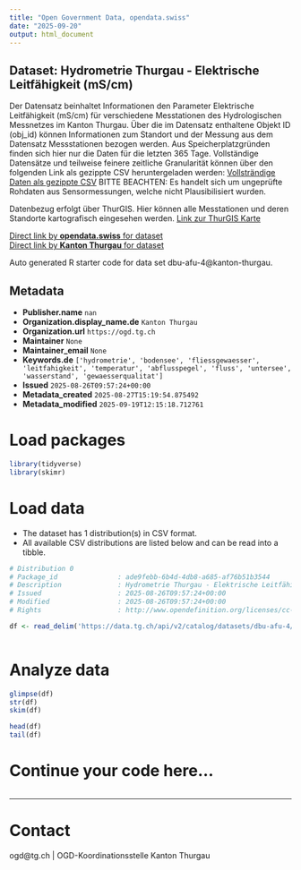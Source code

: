 ```yaml
---
title: "Open Government Data, opendata.swiss"
date: "2025-09-20"
output: html_document
---
```


## Dataset: Hydrometrie Thurgau - Elektrische Leitfähigkeit (mS/cm)

Der Datensatz beinhaltet Informationen den Parameter Elektrische Leitfähigkeit (mS/cm) für verschiedene Messtationen des Hydrologischen Messnetzes im Kanton Thurgau. Über die im Datensatz enthaltene Objekt ID (obj_id) können Informationen zum Standort und der Messung aus dem Datensatz Messstationen bezogen werden.
Aus Speicherplatzgründen finden sich hier nur die Daten für die letzten 365 Tage. Vollständige Datensätze und teilweise feinere zeitliche Granularität können über den folgenden Link als gezippte CSV heruntergeladen werden:
[Vollsträndige Daten als gezippte CSV](https://ogdtg.ch/hydrodaten/el_ms_cm_full.csv.gz)
BITTE BEACHTEN: Es handelt sich um ungeprüfte Rohdaten aus Sensormessungen, welche nicht Plausibilisiert wurden.

Datenbezug erfolgt über ThurGIS. Hier können alle Messtationen und deren Standorte kartografisch eingesehen werden.
[Link zur ThurGIS Karte](https://map.geo.tg.ch/apps/mf-geoadmin3/?lang=de&topic=ech&layers=hydrologische_messnetze_werterhebung&layers_opacity=0.9)

[Direct link by **opendata.swiss** for dataset](https://opendata.swiss/de/dataset/hydrometrie-thurgau-elektrische-leitfahigkeit-ms-cm)<br>
[Direct link by **Kanton Thurgau** for dataset](https://data.tg.ch/explore/dataset/dbu-afu-4/)

Auto generated R starter code for data set dbu-afu-4@kanton-thurgau.

## Metadata

- **Publisher.name** `nan`
- **Organization.display_name.de** `Kanton Thurgau`
- **Organization.url** `https://ogd.tg.ch`
- **Maintainer** `None`
- **Maintainer_email** `None`
- **Keywords.de** `['hydrometrie', 'bodensee', 'fliessgewaesser', 'leitfahigkeit', 'temperatur', 'abflusspegel', 'fluss', 'untersee', 'wasserstand', 'gewaesserqualitat']`
- **Issued** `2025-08-26T09:57:24+00:00`
- **Metadata_created** `2025-08-27T15:19:54.875492`
- **Metadata_modified** `2025-09-19T12:15:18.712761`


# Load packages

```r

library(tidyverse)
library(skimr)

```

# Load data

-   The dataset has 1 distribution(s) in CSV format.
-   All available CSV distributions are listed below and can be read into a tibble.

```r

# Distribution 0
# Package_id               : ade9febb-6b4d-4db8-a685-af76b51b3544
# Description              : Hydrometrie Thurgau - Elektrische Leitfähigkeit (mS/cm) (csv)
# Issued                   : 2025-08-26T09:57:24+00:00
# Modified                 : 2025-08-26T09:57:24+00:00
# Rights                   : http://www.opendefinition.org/licenses/cc-by/

df <- read_delim('https://data.tg.ch/api/v2/catalog/datasets/dbu-afu-4/exports/csv?use_labels=true')



```

# Analyze data

```r

glimpse(df)
str(df)
skim(df)

head(df)
tail(df)

```

# Continue your code here...

```r

```

------------------------------------------------------------------------

# Contact

ogd@tg.ch | OGD-Koordinationsstelle Kanton Thurgau
